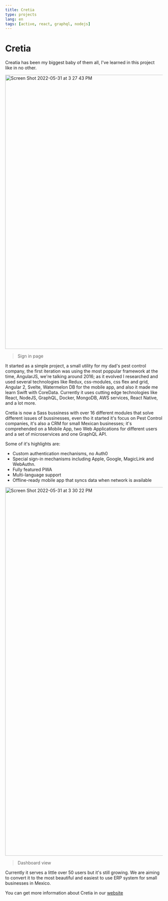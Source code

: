 ```yaml
---
title: Cretia
type: projects
lang: en
tags: [active, react, graphql, nodejs]
---
```


# Cretia

Creatia has been my biggest baby of them all, I've learned in this project like in no other.

<img width="875" alt="Screen Shot 2022-05-31 at 3 27 43 PM" src="https://user-images.githubusercontent.com/10179494/171282225-07fdd1e1-6c8c-4f01-9e6f-a443142f18ef.png">

> Sign in page

It started as a simple project, a small utility for my dad's pest control company, the first iteration was using the most poppular framework at the time, AngularJS, we're talking around 2016; as it evolved I researched and used several technologies like Redux, css-modules, css flex and grid, Angular 2, Svelte, Watermelon DB for the mobile app, and also it made me learn Swift with CoreData. Currently it uses cutting edge technologies like React, NodeJS, GraphQL, Docker, MongoDB, AWS services, React Native, and a lot more.

Cretia is now a Sass bussiness with over 16 different modules that solve different issues of bussinesses, even tho it started it's focus on Pest Control companies, it's also a CRM for small Mexican businesses; it's comprehended on a Mobile App, two Web Applications for different users and a set of microservices and one GraphQL API.

Some of it's highlights are:

- Custom authentication mechanisms, no Auth0
- Special sign-in mechanisms including Apple, Google, MagicLink and WebAuthn.
- Fully featured PWA
- Multi-language support
- Offline-ready mobile app that syncs data when network is available

<img width="1176" alt="Screen Shot 2022-05-31 at 3 30 22 PM" src="https://user-images.githubusercontent.com/10179494/171282289-f483a0f2-8ce0-445c-94e1-b8eb2687de2f.png">

> Dashboard view

Currently it serves a little over 50 users but it's still growing. We are aiming to convert it to the most beautiful and easiest to use ERP system for small businesses in Mexico.

You can get more information about Cretia in our [website](https://www.cretia.app/)
